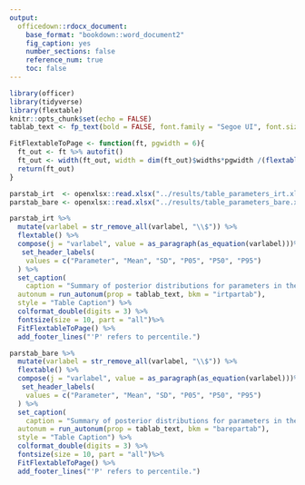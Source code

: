 ```yaml
---
output:
  officedown::rdocx_document:
    base_format: "bookdown::word_document2"
    fig_caption: yes
    number_sections: false
    reference_num: true
    toc: false
---
```


```r
library(officer)
library(tidyverse)
library(flextable)
knitr::opts_chunk$set(echo = FALSE)
tablab_text <- fp_text(bold = FALSE, font.family = "Segoe UI", font.size = 12, italic = TRUE)

FitFlextableToPage <- function(ft, pgwidth = 6){
  ft_out <- ft %>% autofit()
  ft_out <- width(ft_out, width = dim(ft_out)$widths*pgwidth /(flextable_dim(ft_out)$widths))
  return(ft_out)
}

parstab_irt  <- openxlsx::read.xlsx("../results/table_parameters_irt.xlsx")
parstab_bare <- openxlsx::read.xlsx("../results/table_parameters_bare.xlsx")
```

```r
parstab_irt %>%
  mutate(varlabel = str_remove_all(varlabel, "\\$")) %>% 
  flextable() %>% 
  compose(j = "varlabel", value = as_paragraph(as_equation(varlabel)))%>% 
   set_header_labels(
    values = c("Parameter", "Mean", "SD", "P05", "P50", "P95")
  ) %>% 
  set_caption(
    caption = "Summary of posterior distributions for parameters in the IRT model that are not village- or item-specific.",
  autonum = run_autonum(prop = tablab_text, bkm = "irtpartab"),
  style = "Table Caption") %>% 
  colformat_double(digits = 3) %>% 
  fontsize(size = 10, part = "all")%>%
  FitFlextableToPage() %>% 
  add_footer_lines("'P' refers to percentile.") 
```

\newpage

```r
parstab_bare %>%
  mutate(varlabel = str_remove_all(varlabel, "\\$")) %>% 
  flextable() %>% 
  compose(j = "varlabel", value = as_paragraph(as_equation(varlabel)))%>% 
   set_header_labels(
    values = c("Parameter", "Mean", "SD", "P05", "P50", "P95")
  ) %>% 
  set_caption(
    caption = "Summary of posterior distributions for parameters in the regression for bare ground cover.",
  autonum = run_autonum(prop = tablab_text, bkm = "barepartab"),
  style = "Table Caption") %>% 
  colformat_double(digits = 3) %>% 
  fontsize(size = 10, part = "all")%>%
  FitFlextableToPage() %>% 
  add_footer_lines("'P' refers to percentile.") 
```
